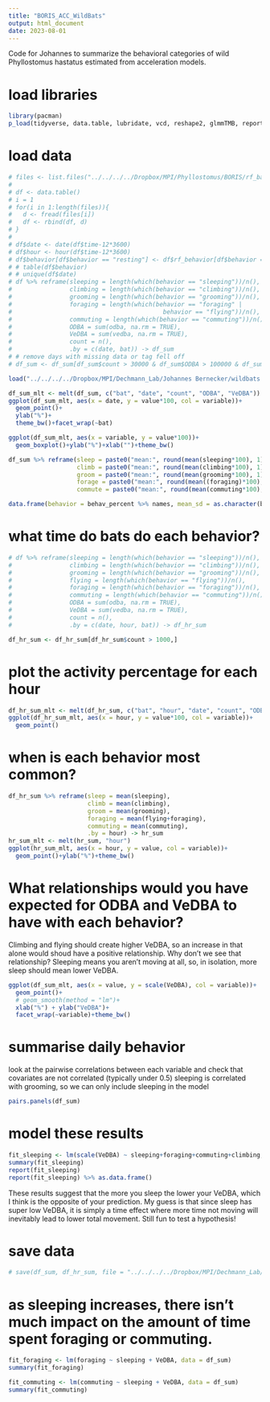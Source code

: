 ```yaml
---
title: "BORIS_ACC_WildBats"
output: html_document
date: 2023-08-01
---
```


Code for Johannes to summarize the behavioral categories of wild Phyllostomus 
hastatus estimated from acceleration models.

# load libraries
```r
library(pacman)
p_load(tidyverse, data.table, lubridate, vcd, reshape2, glmmTMB, report, psych)
```

# load data
```r
# files <- list.files("../../../../Dropbox/MPI/Phyllostomus/BORIS/rf_bats/", full.names = TRUE)
# 
# df <- data.table()
# i = 1
# for(i in 1:length(files)){
#   d <- fread(files[i])
#   df <- rbind(df, d)
# }
# 
# df$date <- date(df$time-12*3600)
# df$hour <- hour(df$time-12*3600)
# df$behavior[df$behavior == "resting"] <- df$rf_behavior[df$behavior == "resting"]
# # table(df$behavior)
# # unique(df$date)
# df %>% reframe(sleeping = length(which(behavior == "sleeping"))/n(),
#                climbing = length(which(behavior == "climbing"))/n(),
#                grooming = length(which(behavior == "grooming"))/n(),
#                foraging = length(which(behavior == "foraging" |
#                                          behavior == "flying"))/n(),
#                commuting = length(which(behavior == "commuting"))/n(),
#                ODBA = sum(odba, na.rm = TRUE),
#                VeDBA = sum(vedba, na.rm = TRUE),
#                count = n(),
#                .by = c(date, bat)) -> df_sum
# # remove days with missing data or tag fell off
# df_sum <- df_sum[df_sum$count > 30000 & df_sum$ODBA > 100000 & df_sum$climbing < 0.05,]

load("../../../../Dropbox/MPI/Dechmann_Lab/Johannes Bernecker/wildbats.robj")
```

```r
df_sum_mlt <- melt(df_sum, c("bat", "date", "count", "ODBA", "VeDBA"))
ggplot(df_sum_mlt, aes(x = date, y = value*100, col = variable))+
  geom_point()+
  ylab("%")+
  theme_bw()+facet_wrap(~bat)

ggplot(df_sum_mlt, aes(x = variable, y = value*100))+
  geom_boxplot()+ylab("%")+xlab("")+theme_bw()
```
```r
df_sum %>% reframe(sleep = paste0("mean:", round(mean(sleeping*100), 1), ", sd: ", round(sd(sleeping*100),1)),
                   climb = paste0("mean:", round(mean(climbing*100), 1), ", sd: ", round(sd(climbing*100),1)),
                   groom = paste0("mean:", round(mean(grooming*100), 1), ", sd: ", round(sd(grooming*100),1)),
                   forage = paste0("mean:", round(mean((foraging)*100), 1), ", sd: ", round(sd((foraging)*100),1)),
                   commute = paste0("mean:", round(mean(commuting*100), 1), ", sd: ", round(sd(commuting*100),1))) -> behav_percent

data.frame(behavior = behav_percent %>% names, mean_sd = as.character(behav_percent[1,]))
```

# what time do bats do each behavior?
```r

# df %>% reframe(sleeping = length(which(behavior == "sleeping"))/n(),
#                climbing = length(which(behavior == "climbing"))/n(),
#                grooming = length(which(behavior == "grooming"))/n(),
#                flying = length(which(behavior == "flying"))/n(),
#                foraging = length(which(behavior == "foraging"))/n(),
#                commuting = length(which(behavior == "commuting"))/n(),
#                ODBA = sum(odba, na.rm = TRUE),
#                VeDBA = sum(vedba, na.rm = TRUE),
#                count = n(),
#                .by = c(date, hour, bat)) -> df_hr_sum

df_hr_sum <- df_hr_sum[df_hr_sum$count > 1000,]
```

# plot the activity percentage for each hour
```r
df_hr_sum_mlt <- melt(df_hr_sum, c("bat", "hour", "date", "count", "ODBA", "VeDBA"))
ggplot(df_hr_sum_mlt, aes(x = hour, y = value*100, col = variable))+
  geom_point()
```

# when is each behavior most common?
```r
df_hr_sum %>% reframe(sleep = mean(sleeping), 
                      climb = mean(climbing),
                      groom = mean(grooming),
                      foraging = mean(flying+foraging),
                      commuting = mean(commuting),
                      .by = hour) -> hr_sum
hr_sum_mlt <- melt(hr_sum, "hour")
ggplot(hr_sum_mlt, aes(x = hour, y = value, col = variable))+
  geom_point()+ylab("%")+theme_bw()
```

# What relationships would you have expected for ODBA and VeDBA to have with each behavior?
Climbing and flying should create higher VeDBA, so an increase in that alone would shoud have a positive relationship. Why don't we see that relationship? Sleeping means you aren't moving at all, so, in isolation, more sleep should mean lower VeDBA. 

```r
ggplot(df_sum_mlt, aes(x = value, y = scale(VeDBA), col = variable))+
  geom_point()+
  # geom_smooth(method = "lm")+
  xlab("%") + ylab("VeDBA")+
  facet_wrap(~variable)+theme_bw()
```

# summarise daily behavior
look at the pairwise correlations between each variable and check that covariates are not correlated (typically under 0.5)
sleeping is correlated with grooming, so we can only include sleeping in the model

```r
pairs.panels(df_sum)
```

# model these results
```r
fit_sleeping <- lm(scale(VeDBA) ~ sleeping+foraging+commuting+climbing, data = df_sum)
summary(fit_sleeping)
report(fit_sleeping)
report(fit_sleeping) %>% as.data.frame()
```
These results suggest that the more you sleep the lower your VeDBA, which I think is the opposite of your prediction. My guess is that since sleep has super low VeDBA, it is simply a time effect where more time not moving will inevitably lead to lower total movement. Still fun to test a hypothesis!

# save data
```r
# save(df_sum, df_hr_sum, file = "../../../../Dropbox/MPI/Dechmann_Lab/Johannes Bernecker/wildbats.robj")
```


# as sleeping increases, there isn't much impact on the amount of time spent foraging or commuting.
```r
fit_foraging <- lm(foraging ~ sleeping + VeDBA, data = df_sum)
summary(fit_foraging)

fit_commuting <- lm(commuting ~ sleeping + VeDBA, data = df_sum)
summary(fit_commuting)
```

